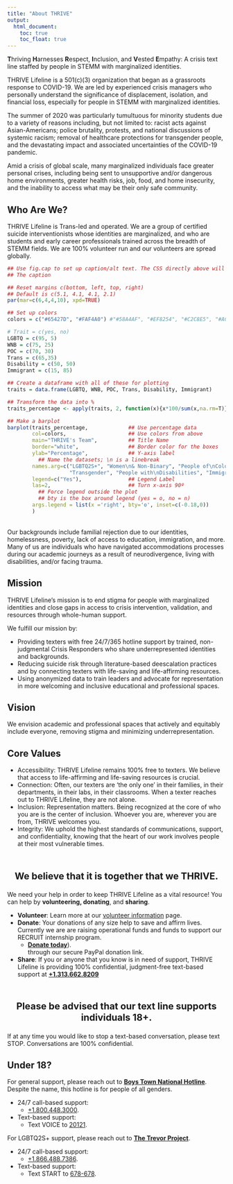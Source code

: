 ```yaml
---
title: "About THRIVE"
output:
  html_document:
    toc: true
    toc_float: true
---
```


**T**hriving **H**arnesses **R**espect, **I**nclusion, and **V**ested
**E**mpathy: A crisis text line staffed by people in STEMM with marginalized
identities.

THRIVE Lifeline is a 501(c)(3) organization that began as a grassroots response 
to COVID-19. 
We are led by experienced crisis managers who personally understand the 
significance of displacement, isolation, and financial loss, especially for 
people in STEMM with marginalized identities.

The summer of 2020 was particularly tumultuous for minority students due to
a variety of reasons including, but not limited to: racist acts against
Asian-Americans; police brutality, protests, and national discussions of
systemic racism; removal of healthcare protections for transgender people,
and the devastating impact and associated uncertainties of the COVID-19 pandemic.

Amid a crisis of global scale, many marginalized individuals face greater
personal crises, including being sent to unsupportive and/or dangerous home
environments, greater health risks, job, food, and home insecurity, and the
inability to access what may be their only safe community.

## Who Are We?
THRIVE Lifeline is Trans-led and operated. We are a group of certified suicide
interventionists whose identities are marginalized, and who are students and
early career professionals trained across the breadth of STEMM fields. We are 100% 
volunteer run and our volunteers are spread globally.

<style>
    .caption {
        display:none;
    }
</style>

```r
## Use fig.cap to set up caption/alt text. The CSS directly above will silence 
## The caption

## Reset margins c(bottom, left, top, right)
## Default is c(5.1, 4.1, 4.1, 2.1)
par(mar=c(6,4,4,10), xpd=TRUE)

## Set up colors
colors = c("#65427D", "#FAF4A0") #"#58A4AF", "#EF8254", "#C2C8E5", "#AC8FC0")

# Trait = c(yes, no)
LGBTQ = c(95, 5)
WNB = c(75, 25)
POC = c(70, 30)
Trans = c(65,35)
Disability = c(50, 50)
Immigrant = c(15, 85)

## Create a dataframe with all of these for plotting
traits = data.frame(LGBTQ, WNB, POC, Trans, Disability, Immigrant)

## Transform the data into %
traits_percentage <- apply(traits, 2, function(x){x*100/sum(x,na.rm=T)})

## Make a barplot
barplot(traits_percentage,             ## Use percentage data
        col=colors,                    ## Use colors from above
        main="THRIVE's Team",          ## Title Name
        border="white",                ## Border color for the boxes
        ylab="Percentage",             ## Y-axis label
          ## Name the datasets; \n is a linebreak
        names.arg=c("LGBTQ2S+", "Women\n& Non-Binary", "People of\nColor", 
                    "Transgender", "People with\nDisabilities", "Immigrants"), 
        legend=c("Yes"),               ## Legend Label
        las=2,                         ## Turn x-axis 90º
          ## Force legend outside the plot
          ## bty is the box around legend (yes = o, no = n)
        args.legend = list(x ='right', bty='o', inset=c(-0.18,0))
        )
```

<br>
Our backgrounds include familial rejection due to our identities, homelessness,
poverty, lack of access to education, immigration, and more. Many of us are 
individuals who have navigated accommodations processes during our academic 
journeys as a result of neurodivergence, living with disabilities, and/or facing trauma.

## Mission
THRIVE Lifeline’s mission is to end stigma for people with marginalized 
identities and close gaps in access to crisis intervention, validation, and 
resources through whole-human support.

We fulfill our mission by:

* Providing texters with free 24/7/365 hotline support by trained, non-judgmental
Crisis Responders who share underrepresented identities and backgrounds.
* Reducing suicide risk through literature-based deescalation practices and by
connecting texters with life-saving and life-affirming resources.
* Using anonymized data to train leaders and advocate for representation in
more welcoming and inclusive educational and professional spaces.

## Vision
We envision academic and professional spaces that actively and equitably
include everyone, removing stigma and minimizing underrepresentation.

## Core Values

* Accessibility: THRIVE Lifeline remains 100% free to texters.
We believe that access to life-affirming and life-saving resources is crucial.
* Connection: Often, our texters are ‘the only one’ in their families, in their
departments, in their labs, in their classrooms.
When a texter reaches out to THRIVE Lifeline, they are not alone.
* Inclusion: Representation matters.
Being recognized at the core of who you are is the center of inclusion.
Whoever you are, wherever you are from, THRIVE welcomes you.
* Integrity: We uphold the highest standards of communications, support, and
confidentiality, knowing that the heart of our work involves people at their
most vulnerable times.

<br/>

<center>
<p style="font-size:16pt; font-weight: bolder">We believe that it is together 
that we THRIVE.</p>
</center>

We need your help in order to keep THRIVE Lifeline as a vital resource!
You can help by **volunteering, donating**, and **sharing**.

- **Volunteer**: Learn more at our [volunteer information](volunteer.html) page.
<br/>
- **Donate**: Your donations of any size help to save and affirm lives. Currently we are are raising operational funds and funds to support our RECRUIT internship program. 
   - [**Donate today**](https://www.paypal.com/donate?hosted_button_id=CU5D6Q727QH5S)).
<br> through our secure PayPal donation link.
- **Share**: If you or anyone that you know is in need of support, THRIVE
Lifeline is providing 100% confidential, judgment-free text-based support at
<a href="sms:+13136628209&body=THRIVE">**+1.313.662.8209**</a>

<br>

<center>
<p style="font-size:16pt; font-weight: bolder">Please be advised that our text 
line supports individuals 18+.</p>
</center>

If at any time you would like to stop a text-based conversation, please text STOP.
Conversations are 100% confidential.

## Under 18?

For general support, please reach out to
[**Boys Town National Hotline**](https://www.boystown.org/hotline/Pages/default.aspx).
Despite the name, this hotline is for people of all genders.

* 24/7 call-based support:
   + <a href="tel:+18004483000">+1.800.448.3000</a>.
* Text-based support:
   + Text VOICE to <a href="sms:20121&body=VOICE">20121</a>.

For LGBTQ2S+ support, please reach out to
[**The Trevor Project**](https://www.thetrevorproject.org/).

* 24/7 call-based support:
   + <a href="tel:+18664887386">+1.866.488.7386</a>.

* Text-based support:
   + Text START to <a href="sms:678678&body=START">678-678</a>.
